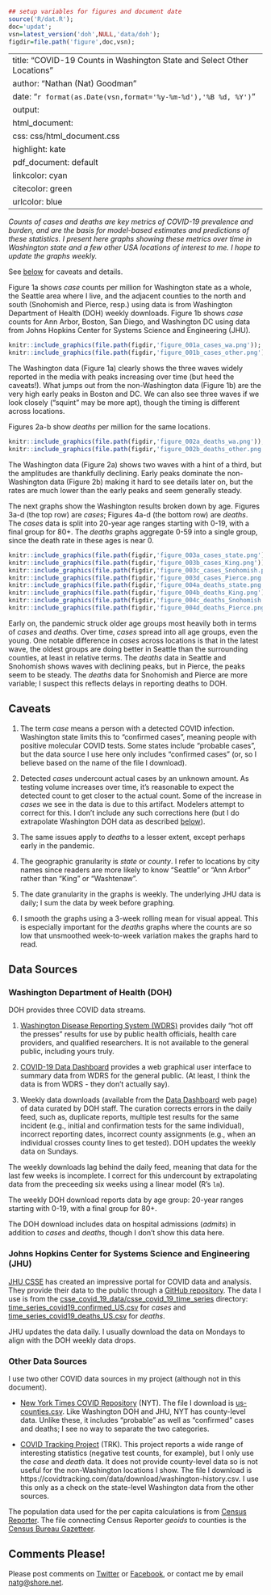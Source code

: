```r
## setup variables for figures and document date
source('R/dat.R');
doc='updat';
vsn=latest_version('doh',NULL,'data/doh');
figdir=file.path('figure',doc,vsn);
```
---
title: "COVID-19 Counts in Washington State and Select Other Locations"
author: "Nathan (Nat) Goodman"
date: "`r format(as.Date(vsn,format='%y-%m-%d'),'%B %d, %Y')`"
output:
  html_document:
    css: css/html_document.css
    highlight: kate
  pdf_document: default
linkcolor: cyan
citecolor: green
urlcolor: blue
---

*Counts of cases and deaths are key metrics of COVID-19 prevalence and burden, and are the basis for model-based estimates and predictions of these statistics. I present here graphs showing these metrics over time in Washington state and a few other USA locations of interest to me. I hope to update the graphs weekly.*

See [below](#caveats) for caveats and details. 

Figure 1a shows *case* counts per million for Washington state as a whole, the Seattle area where I live, and the adjacent counties to the north and south (Snohomish and Pierce, resp.) using data is from Washington Department of Health (DOH) weekly downloads. Figure 1b shows *case* counts for Ann Arbor, Boston, San Diego, and Washington DC using data from Johns Hopkins Center for Systems Science and Engineering (JHU). 

```r
knitr::include_graphics(file.path(figdir,'figure_001a_cases_wa.png'));
knitr::include_graphics(file.path(figdir,'figure_001b_cases_other.png'));
```

The Washington data (Figure 1a) clearly shows the three waves widely reported in the media with peaks increasing over time (but heed the caveats!). What jumps out from the non-Washington data (Figure 1b) are the very high early peaks in Boston and DC. We can also see three waves if we look closely ("squint" may be more apt), though the timing is different across locations.

Figures 2a-b show *deaths* per million for the same locations.

```r
knitr::include_graphics(file.path(figdir,'figure_002a_deaths_wa.png'));
knitr::include_graphics(file.path(figdir,'figure_002b_deaths_other.png'));
```

The Washington data (Figure 2a) shows two waves with a hint of a third, but the amplitudes are thankfully declining. Early peaks dominate the non-Washington data (Figure 2b) making it hard to see details later on, but the rates are much lower than the early peaks and seem generally steady.

The next graphs show the Washington results broken down by age. Figures 3a-d (the top row) are *cases*; Figures 4a-d (the bottom row) are *deaths*. 
The *cases* data is split into 20-year age ranges starting with 0-19, with a final group for 80+. The *deaths* graphs aggregate 0-59 into a single group, since the death rate in these ages is near 0.

```r
knitr::include_graphics(file.path(figdir,'figure_003a_cases_state.png'));
knitr::include_graphics(file.path(figdir,'figure_003b_cases_King.png'));
knitr::include_graphics(file.path(figdir,'figure_003c_cases_Snohomish.png'));
knitr::include_graphics(file.path(figdir,'figure_003d_cases_Pierce.png'));
knitr::include_graphics(file.path(figdir,'figure_004a_deaths_state.png'));
knitr::include_graphics(file.path(figdir,'figure_004b_deaths_King.png'));
knitr::include_graphics(file.path(figdir,'figure_004c_deaths_Snohomish.png'));
knitr::include_graphics(file.path(figdir,'figure_004d_deaths_Pierce.png'));
```

Early on, the pandemic struck older age groups most heavily both in terms of *cases* and *deaths*. Over time, *cases* spread into all age groups, even the young. One notable difference in *cases* across locations is that in the latest wave, the oldest groups are doing better in Seattle than the surrounding counties, at least in relative terms. The *deaths* data in Seattle and Snohomish shows waves with declining peaks, but in Pierce, the peaks seem to be steady. The *deaths* data for Snohomish and Pierce are more variable; I suspect this reflects delays in reporting deaths to DOH.

## Caveats {#caveats}

1. The term *case* means a person with a detected COVID infection. Washington state limits this to "confirmed cases", meaning people with positive molecular COVID tests. Some states include "probable cases", but the data source I use here only includes "confirmed cases" (or, so I believe based on the name of the file I download).

2. Detected *cases* undercount actual cases by an unknown amount. As testing volume increases over time, it's reasonable to expect the detected count to get closer to the actual count. Some of the increase in *cases* we see in the data is due to this artifact. Modelers attempt to correct for this. I don't include any such corrections here (but I do extrapolate Washington DOH data as described [below](#doh)). 

3. The same issues apply to *deaths* to a lesser extent, except perhaps early in the pandemic.

4. The geographic granularity is *state* or *county*. I refer to locations by city names since readers are more likely to know "Seattle" or "Ann Arbor" rather than "King" or "Washtenaw".

5. The date granularity in the graphs is weekly. The underlying JHU data is daily; I sum the data by week before graphing.

6. I smooth the graphs using a 3-week rolling mean for visual appeal. This is especially important for the *deaths* graphs where the counts are so low that unsmoothed week-to-week variation makes the graphs hard to read.

## Data Sources

### Washington Department of Health (DOH) {#doh}

DOH provides three COVID data streams. 

1. [Washington Disease Reporting System (WDRS)](https://www.doh.wa.gov/ForPublicHealthandHealthcareProviders/PublicHealthSystemResourcesandServices/WDRS) provides daily "hot off the presses" results for use by public health officials, health care providers, and qualified researchers. It is not available to the general public, including yours truly.

2. [COVID-19 Data Dashboard](https://www.doh.wa.gov/Emergencies/COVID19/DataDashboard) provides a web graphical user interface to summary data from WDRS for the general public. (At least, I think the data is from WDRS - they don't actually say). 

3. Weekly data downloads (available from the [Data Dashboard](https://www.doh.wa.gov/Emergencies/COVID19/DataDashboard) web page) of data curated by DOH staff. The curation corrects errors in the daily feed, such as, duplicate reports, multiple test results for the same incident (e.g., initial and confirmation tests for the same individual), incorrect reporting dates, incorrect county assignments (e.g., when an individual crosses county lines to get tested). DOH updates the weekly data on Sundays.

The weekly downloads lag behind the daily feed, meaning that data for the last few weeks is incomplete. I correct for this undercount by extrapolating data from the preceeding six weeks using a linear model (R's `lm`).

The weekly DOH download reports data by age group: 20-year ranges starting with 0-19, with a final group for 80+.

The DOH download includes data on hospital admissions (*admits*) in addition to *cases* and *deaths*, though I don't show this data here.

### Johns Hopkins Center for Systems Science and Engineering (JHU) {#jhu}

[JHU CSSE](https://systems.jhu.edu) has created an impressive portal for COVID data and analysis. They provide their data to the public through a [GitHub repository](https://github.com/CSSEGISandData/COVID-19/). The data I use is from the [csse_covid_19_data/csse_covid_19_time_series](https://github.com/CSSEGISandData/COVID-19/tree/master/csse_covid_19_data/csse_covid_19_time_series) directory: [time_series_covid19_confirmed_US.csv](https://raw.githubusercontent.com/CSSEGISandData/COVID-19/master/csse_covid_19_data/csse_covid_19_time_series/time_series_covid19_confirmed_US.csv) for *cases* and [time_series_covid19_deaths_US.csv](https://raw.githubusercontent.com/CSSEGISandData/COVID-19/master/csse_covid_19_data/csse_covid_19_time_series/time_series_covid19_deaths_US.csv) for *deaths*.

JHU updates the data daily. I usually download the data on Mondays to align with the DOH weekly data drops.

### Other Data Sources {#other_sources}

I use two other COVID data sources in my project (although not in this document).

- [New York Times COVID Repository](https://github.com/nytimes/covid-19-data) (NYT). The file I download is [us-counties.csv](https://raw.githubusercontent.com/nytimes/covid-19-data/master/us-counties.csv). Like Washington DOH and JHU, NYT has county-level data. Unlike these, it includes "probable" as well as "confirmed" cases and deaths; I see no way to separate the two categories.

- [COVID Tracking Project](https://covidtracking.com) (TRK). This project reports a wide range of interesting statistics (negative test counts, for example), but I only use the *case* and *death* data. It does not provide county-level data so is not useful for the non-Washington locations I show. The file I download is https://covidtracking.com/data/download/washington-history.csv. I use this only as a check on the state-level Washington data from the other sources.

The population data used for the per capita calculations is from [Census Reporter](https://censusreporter.org). The file connecting Census Reporter *geoids* to counties is the [Census Bureau Gazetteer](https://www.census.gov/geographies/reference-files/time-series/geo/gazetteer-files.html).

## Comments Please!

Please post comments on [Twitter](https://twitter.com/gnatgoodman) or [Facebook](https://www.facebook.com/nathan.goodman.3367), or contact me by email [natg@shore.net](mailto:natg@shore.net).
